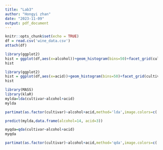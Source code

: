 ```yaml
---
title: "Lab3"
author: "Hongyi zhan"
date: "2023-11-09"
output: pdf_document
---
```


```r
knitr::opts_chunk$set(echo = TRUE)
df = read.csv('wine_data.csv')
attach(df)
```

```r
library(ggplot2)
hist = ggplot(df,aes(x=alcohol))+geom_histogram(bins=50)+facet_grid(cultivar)+xlab('Alcohol level (in %)')
hist
```


```r
library(ggplot2)
hist = ggplot(df,aes(x=acid))+geom_histogram(bins=50)+facet_grid(cultivar)+xlab('Acid level (in g/L)')
hist
```

```r
library(MASS)
library(klaR)
mylda=lda(cultivar~alcohol+acid)
mylda
```

```r
partimat(as.factor(cultivar)~alcohol+acid,method='lda',image.colors=c('light grey','light green','white'))
```
```r
predict(mylda,data.frame(alcohol=14, acid=3))
```
```r
myqda=qda(cultivar~alcohol+acid)
myqda
```

```r
partimat(as.factor(cultivar)~alcohol+acid,method='qda',image.colors=c('light grey','light green','white'))
```
